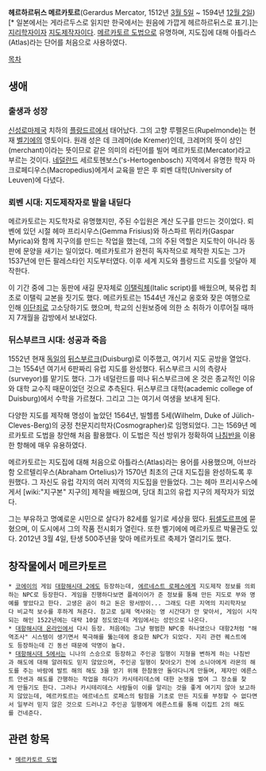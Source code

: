 '''헤르하르뒤스 메르카토르'''(Gerardus Mercator, 1512년 [[3월 5일]] ~ 1594년 [[12월 2일]])[* 일본에서는 게라르두스로 읽지만 한국에서는 원음에 가깝게 헤르하르뒤스로 표기.]는 [[지리학]]자이자 [[지도]]제작자이다. [[메르카토르 도법]]으로 유명하며, 지도집에 대해 아틀라스(Atlas)라는 단어를 처음으로 사용하였다.

[[목차]]

== 생애 ==
=== 출생과 성장 ===
[[신성로마제국]] 치하의 [[플랑드르]]에서 태어났다. 그의 고향	루펠몬드(Rupelmonde)는 현재 [[벨기에]]의 영토이다. 원래 성은 데 크레머(de Kremer)인데, 크레머의 뜻이 상인(merchant)이라는 뜻이므로 같은 의미의 라틴어를 빌어 메르카토르(Mercator)라고 부르는 것이다. [[네덜란드]] 세르토헨보스('s-Hertogenbosch) 지역에서 유명한 학자 마크로페디우스(Macropedius)에게서 교육을 받은 후 뢰벤 대학(University of Leuven)에 다녔다.

=== 뢰벤 시대: 지도제작자로 발을 내딛다 ===
메르카토르는 지도학자로 유명했지만, 주된 수입원은 계산 도구를 만드는 것이었다. 뢰벤에 있던 시절 헤마 프리시우스(Gemma Frisius)와 하스파르 뮈리카(Gaspar Myrica)와 함께 지구의를 만드는 작업을 했는데, 그의 주된 역할은 지도학이 아니라 동판에 문양을 새기는 일이었다. 메르카토르가 완전히 독자적으로 제작한 지도는 그가 1537년에 만든 팔레스타인 지도부터였다. 이후 세계 지도와 플랑드르 지도를 잇달아 제작한다.

이 기간 중에 그는 동판에 새길 문자체로 [[이탤릭체]](Italic script)를 배웠으며, 북유럽 최초로 이탤릭 교본을 짓기도 했다. 메르카토르는 1544년 개신교 옹호와 잦은 여행으로 인해 [[이단]]죄로 고소당하기도 했으며, 학교의 신원보증에 의한 소 취하가 이루어질 때까지 7개월을 감방에서 보내었다.

=== 뒤스부르크 시대: 성공과 죽음 ===
1552년 현재 [[독일]]의 [[뒤스부르크]](Duisburg)로 이주했고, 여기서 지도 공방을 열었다. 그는 1554년 여기서 6판짜리 유럽 지도를 완성했다. 뒤스부르크 시의 측량사(surveyor)를 맡기도 했다. 그가 네덜란드를 떠나 뒤스부르크에 온 것은 종교적인 이유와 대학 교수직 때문이었던 것으로 추측된다. 뒤스부르크 대학(academic college of Duisburg)에서 수학을 가르쳤다. 그리고 그는 여기서 여생을 보내게 된다.

다양한 지도를 제작해 명성이 높았던 1564년, 빌헬름 5세(Wilhelm, Duke of Jülich-Cleves-Berg)의 궁정 천문지리학자(Cosmographer)로 임명되었다. 그는 1569년 메르카토르 도법을 창안해 처음 활용했다. 이 도법은 직선 방위가 정확하여 [[나침반]]을 이용한 항해에 매우 유용하였다.

메르카토르는 지도집에 대해 처음으로 아틀라스(Atlas)라는 용어를 사용했으며, 아브라함 오르텔리우스(Abraham Ortelius)가 1570년 최초의 근대 지도집을 완성하도록 후원했다. 그 자신도 유럽 각지의 여러 지역의 지도집을 만들었다. 그는 헤마 프리시우스에게서 [wiki:"지구본" 지구의] 제작을 배웠으며, 당대 최고의 유럽 지구의 제작자가 되었다. 

그는 부유하고 명예로운 시민으로 살다가 82세를 일기로 세상을 떴다. [[뒤셀도르프]]에 묻혔으며, 이 도시에서 그의 작품 전시회가 열린다. 또한 벨기에에 메르카토르 박물관도 있다. 2012년 3월 4일, 탄생 500주년을 맞아 메르카토르 축제가 열리기도 했다.

== 창작물에서 메르카토르 ==
 * [[코에이]]의 게임 [[대항해시대 2]]에도 등장하는데, [[에르네스트 로페스]]에게 지도제작 정보를 의뢰하는 NPC로 등장한다. 게임을 진행하다보면 플레이어가 준 정보를 통해 만든 지도로 부와 명예를 쌓았다고 한다. 고생은 곰이 하고 돈은 왕서방이... 그래도 다른 지역의 지리학자보다 비교적 보수를 후하게 쳐준다. 참고로 실제 역사와는 영 시간대가 안 맞아서, 게임이 시작되는 해인 1522년에는 대략 10살 정도였는데 게임에서는 성인으로 나온다.
 * [[대항해시대 온라인]]에서 다시 등장. 처음에는 그냥 평범한 NPC중 하나였으나 대항2처럼 "해역조사" 시스템이 생기면서 북극해를 뚫는데에 중요한 NPC가 되었다. 지리 관련 퀘스트에도 등장하는데 긴 동선 때문에 악명이 높다.
 * [[대항해시대 5]]에서는 니나의 스승으로 등장하고 주인공 일행이 지형을 변하게 하는 나침반과 해도에 대해 알려줘도 믿지 않았으며, 주인공 일행이 찾아오기 전에 소니아에게 라몬의 해도를 주는 바람에 발트 해의 해도 3을 얻기 위해 한참동안 돌아다니게 만들며, 제자인 에른스트 얀센과 해도를 간행하는 작업을 하다가 카시테리데스에 대한 논쟁을 벌여 그 장소를 찾게 만들기도 한다. 그러나 카시테리데스 사람들이 이를 알리는 것을 좋게 여기지 않아 보고하지 않았는데, 메르카토르는 에르네스트 로페스의 탐험을 기초로 만든 지도를 부정할 수 없다면서 일부러 믿지 않은 것으로 드러나고 주인공 일행에게 에른스트를 통해 이집트 2의 해도를 건네준다.

== 관련 항목 ==
 * [[메르카토르 도법]]
